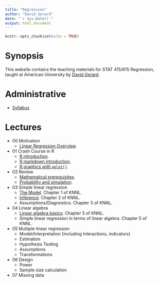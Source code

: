 ```yaml
---
title: "Regression"
author: "David Gerard"
date: "`r Sys.Date()`"
output: html_document
---
```


```r
knitr::opts_chunk$set(echo = TRUE)
```

# Synopsis

This website contains the teaching materials for STAT 415/615 Regression, taught at American 
University by [David Gerard](https://dcgerard.github.io/).

# Administrative

- [Syllabus](./syllabus.html)

# Lectures

- 00 Motivation
  - [Linear Regression Overview](./00_motivation.html).
- 01 Crash Course in R
  - [R introduction](./01_r_intro.html).
  - [R markdown introduction](01_r_markdown.html).
  - [R graphics with `qplot()`](./01_qplot.html).
- 02 Review
  - [Mathematical prerequisites](./02_math_prereq.html).
  - [Probability and simulation](./02_prob_sim.html).
- 03 Simple linear regression
  - [The Model](./03_ols.html). Chapter 1 of KNNL.
  - [Inference](./03_inference.html). Chapter 2 of KNNL.
  - Assumptions/Diagnostics. Chapter 3 of KNNL.
- 04 Linear algebra
  - [Linear algebra basics](./04_linear_algebra.html). Chapter 5 of KNNL.
  - Simple linear regression in terms of linear algebra. Chapter 5 of KNNL.
- 05 Multiple linear regression
  - Model/Interpretation (including interactions, indicators)
  - Estimation
  - Hypothesis Testing
  - Assumptions
  - Transformations
- 06 Design
  - Power
  - Sample size calculation
- 07 Missing data
